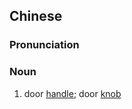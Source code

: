{{also|门把}}
==Chinese==
{{zh-forms|s=门把}}

===Pronunciation===
{{zh-pron
|m=ménbà
|cat=n
}}

===Noun===
{{zh-noun|mw=個}}

# door [[handle]]; door [[knob]]